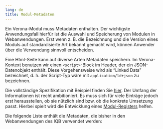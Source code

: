 ```yaml
---
lang: de
title: Modul-Metadaten
---
```


Ein Verona-Modul muss Metadaten enthalten. Der wichtigste Anwendungsfall hierfür ist die Auswahl und Speicherung von Modulen in Webanwendungen. Erst wenn z. B. die Bezeichnung und die Version eines Moduls auf standardisierte Art bekannt gemacht wird, können Anwender über die Verwendung sinnvoll entscheiden.

Eine Html-Seite kann auf diverse Arten Metadaten speichern. Im Verona-Kontext benutzen wir einen `<script>`-Block im Header, der ein JSON-Datenobjekt enthält. Diese Vorgehensweise wird als "Linked Data" bezeichnet, d. h. der Script-Typ wäre mit `application/ld+json` zu bezeichnen.

Die vollständige Spezifikation mit Beispiel finden Sie [hier](https://verona-interfaces.github.io/metadata). Der Umfang der Informationen ist recht ambitioniert. Es muss sich für viele Einträge jedoch erst herausstellen, ob sie nützlich sind bzw. ob die konkrete Umsetzung passt. Hierbei spielt wird die Entwicklung eines [Modul-Registers](registry.qmd) helfen.

Die folgende Liste enthält die Metadaten, die bisher in den Webanwendungen des IQB verwendet werden:
